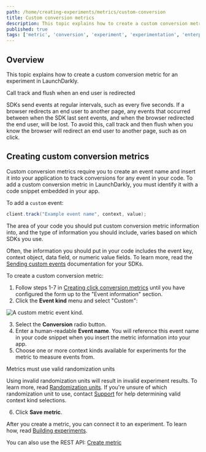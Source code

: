 ```yaml
---
path: /home/creating-experiments/metrics/custom-conversion
title: Custom conversion metrics
description: This topic explains how to create a custom conversion metric for an experiment in LaunchDarkly.
published: true
tags: ['metric', 'conversion', 'experiment', 'experimentation', 'enterprise']
---
```


## Overview

This topic explains how to create a custom conversion metric for an experiment in LaunchDarkly.

<Callout intent="warning">
<CalloutTitle>Call track and flush when an end user is redirected</CalloutTitle>
<CalloutDescription>

SDKs send events at regular intervals, such as every five seconds. If a browser redirects an end user to another page, any events that occurred between when the SDK last sent events, and when the browser redirected the end user, will be lost. To avoid this, call track and then flush when you know the browser will redirect an end user to another page, such as on click.

</CalloutDescription>
</Callout>

## Creating custom conversion metrics

Custom conversion metrics require you to create an event name and insert it into your application to track conversions for any event in your code. To add a custom conversion metric in LaunchDarkly, you must identify it with a code snippet embedded in your app.

To add a `custom` event:

<CodeSample>
<CSTab label="Example event">

```java
client.track("Example event name", context, value);
```

</CSTab>
</CodeSample>

The area of your code you should put custom conversion metric information into, and the type of information you should include, varies based on which SDKs you use.

Often, the information you should put in your code includes the event key, context object, data field, or numeric value fields. To learn more, read the [Sending custom events](/sdk/features/events) documentation for your SDKs.

To create a custom conversion metric:

1. Follow steps 1-7 in [Creating click conversion metrics](/home/creating-experiments/metrics/click#creating-click-conversion-metrics) until you have configured the form up to the "Event information" section.
2. Click the **Event kind** menu and select "Custom":

![A custom metric event kind.](metrics-event-kind-custom.png)

3. Select the **Conversion** radio button.
4. Enter a human-readable **Event name**. You will reference this event name in your code snippet when you insert the metric information into your app.
5. Choose one or more context kinds available for experiments for the metric to measure events from.

<Callout intent="warning">
<CalloutTitle>Metrics must use valid randomization units</CalloutTitle>
<CalloutDescription>

Using invalid randomization units will result in invalid experiment results. To learn more, read [Randomization units](/home/creating-experiments/allocation#randomization-units). If you're unsure of which randomization unit to use, contact [Support](https://support.launchdarkly.com/hc/en-us/requests/new) for help determining valid context kind selections.

</CalloutDescription>
</Callout>

6. Click **Save metric**.

After you create a metric, you can connect it to an experiment. To learn how, read [Building experiments](/home/creating-experiments#building-experiments).

<LearnMore>

You can also use the REST API: [Create metric](https://apidocs.launchdarkly.com/tag/Metrics#operation/postMetric)

</LearnMore>
